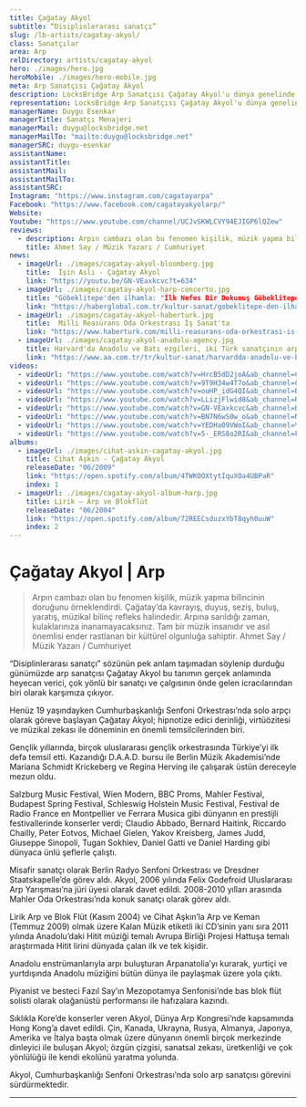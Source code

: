 ```yaml
---
title: Çağatay Akyol
subtitle: “Disiplinlerarası sanatçı”
slug: /lb-artists/cagatay-akyol/
class: Sanatçılar
area: Arp
relDirectory: artists/cagatay-akyol
hero: ./images/hero.jpg
heroMobile: ./images/hero-mobile.jpg
meta: Arp Sanatçısı Çağatay Akyol
description: LocksBridge Arp Sanatçısı Çağatay Akyol'u dünya genelinde temsil ediyor.
representation: LocksBridge Arp Sanatçısı Çağatay Akyol'u dünya genelinde temsil ediyor.
managerName: Duygu Esenkar
managerTitle: Sanatçı Menajeri
managerMail: duygu@locksbridge.net
managerMailTo: "mailto:duygu@locksbridge.net"
managerSRC: duygu-esenkar
assistantName:
assistantTitle:
assistantMail:
assistantMailTo:
assistantSRC:
Instagram: "https://www.instagram.com/cagatayarpa"
Facebook: "https://www.facebook.com/cagatayakyolarp/"
Website:
Youtube: "https://www.youtube.com/channel/UCJvSKWLCVY94EJIGP6lQZew"
reviews:
  - description: Arpın cambazı olan bu fenomen kişilik, müzik yapma bilincinin doruğunu örneklendirdi. Çağatay’da kavrayış, duyuş, seziş, buluş, yaratış, müzikal bilinç refleks halindedir. Arpına sarıldığı zaman, kulaklarınıza inanamayacaksınız. Tam bir müzik insanıdır ve asıl önemlisi ender rastlanan bir kültürel olgunluğa sahiptir.
    title: Ahmet Say / Müzik Yazarı / Cumhuriyet
news:
  - imageUrl: ./images/cagatay-akyol-bloomberg.jpg
    title:  İşin Aslı - Çağatay Akyol
    link: "https://youtu.be/GN-VEaxkcvc?t=634"
  - imageUrl: ./images/cagatay-akyol-harp-concerto.jpg
    title: "Göbeklitepe'den ilhamla: "İlk Nefes Bir Dokunuş Göbeklitepe", dinleyicilerle buluştu"
    link: "https://haberglobal.com.tr/kultur-sanat/gobeklitepe-den-ilhamla-ilk-nefes-bir-dokunus-gobeklitepe-dinleyicilerle-bulustu-30464"
  - imageUrl: ./images/cagatay-akyol-haberturk.jpg
    title:  Milli Reasürans Oda Orkestrası İş Sanat'ta
    link: "https://www.haberturk.com/milli-reasurans-oda-orkestrasi-is-sanat-ta-2867157"
  - imageUrl: ./images/cagatay-akyol-anadolu-agency.jpg
    title: Harvard'da Anadolu ve Batı ezgileri, iki Türk sanatçının arp ve flütünden yankılanacak
    link: "https://www.aa.com.tr/tr/kultur-sanat/harvardda-anadolu-ve-bati-ezgileri-iki-turk-sanatcinin-arp-ve-flutunden-yankilanacak/1749463"
videos:
  - videoUrl: "https://www.youtube.com/watch?v=HrcB5dD2joA&ab_channel=CAGATAYAKYOL"
  - videoUrl: "https://www.youtube.com/watch?v=9T9H34w4T7o&ab_channel=CAGATAYAKYOL"
  - videoUrl: "https://www.youtube.com/watch?v=ouHP_idG4QI&ab_channel=BulentEvcil"
  - videoUrl: "https://www.youtube.com/watch?v=LLizjFlwid8&ab_channel=RTK"
  - videoUrl: "https://www.youtube.com/watch?v=GN-VEaxkcvc&ab_channel=BloombergHT"
  - videoUrl: "https://www.youtube.com/watch?v=BN7N6wS0w_o&ab_channel=NicoleEsposito"
  - videoUrl: "https://www.youtube.com/watch?v=YEDHa09VWoI&ab_channel=%C4%B0%C5%9FSanat"
  - videoUrl: "https://www.youtube.com/watch?v=5-_ERS8o2RI&ab_channel=Faz%C4%B1lSay"
albums:
  - imageUrl: ./images/cihat-askin-cagatay-akyol.jpg
    title: Cihat Aşkın - Çağatay Akyol
    releaseDate: "06/2009"
    link: "https://open.spotify.com/album/4TWKOOXtytIquXOa4UBPaR"
    index: 1
  - imageUrl: ./images/cagatay-akyol-album-harp.jpg
    title: Lirik – Arp ve Blokflüt
    releaseDate: "06/2004"
    link: "https://open.spotify.com/album/72REECsduzxYbT8qyh0uuW"
    index: 2
---
```

# Çağatay Akyol | Arp

> Arpın cambazı olan bu fenomen kişilik, müzik yapma bilincinin doruğunu örneklendirdi. Çağatay’da kavrayış, duyuş, seziş, buluş, yaratış, müzikal bilinç refleks halindedir. Arpına sarıldığı zaman, kulaklarınıza inanamayacaksınız. Tam bir müzik insanıdır ve asıl önemlisi ender rastlanan bir kültürel olgunluğa sahiptir.
Ahmet Say / Müzik Yazarı / Cumhuriyet

“Disiplinlerarası sanatçı” sözünün pek anlam taşımadan söylenip durduğu günümüzde arp sanatçısı Çağatay Akyol bu tanımın gerçek anlamında heyecan verici, çok yönlü bir sanatçı ve çalgısının önde gelen icracılarından biri olarak karşımıza çıkıyor.

Henüz 19 yaşındayken Cumhurbaşkanlığı Senfoni Orkestrası’nda solo arpçı olarak göreve başlayan Çağatay Akyol; hipnotize edici derinliği, virtüözitesi ve müzikal zekası ile döneminin en önemli temsilcilerinden biri.

Gençlik yıllarında, birçok uluslararası gençlik orkestrasında Türkiye’yi ilk defa temsil etti. Kazandığı D.A.A.D. bursu ile Berlin Müzik Akademisi’nde Mariana Schmidt Krickeberg ve Regina Herving ile çalışarak üstün dereceyle mezun oldu.

Salzburg Music Festival, Wien Modern, BBC Proms, Mahler Festival, Budapest Spring Festival, Schleswig Holstein Music Festival, Festival de Radio France en Montpellier ve Ferrara Musica gibi dünyanın en prestijli festivallerinde konserler verdi; Claudio Abbado, Bernard Haitink, Riccardo Chailly, Peter Eotvos, Michael Gielen, Yakov Kreisberg, James Judd, Giuseppe Sinopoli, Tugan Sokhiev, Daniel Gatti ve Daniel Harding gibi dünyaca ünlü şeflerle çalıştı.

Misafir sanatçı olarak Berlin Radyo Senfoni Orkestrası ve Dresdner Staatskapelle’de görev aldı. Akyol, 2006 yılında Felix Godefroid Uluslararası Arp Yarışması’na jüri üyesi olarak davet edildi. 2008-2010 yılları arasında Mahler Oda Orkestrası’nda konuk sanatçı olarak görev aldı.

Lirik Arp ve Blok Flüt (Kasım 2004) ve Cihat Aşkın’la Arp ve Keman (Temmuz 2009) olmak üzere Kalan Müzik etiketli iki CD’sinin yanı sıra  2011 yılında Anadolu’daki Hitit müziği temalı Avrupa Birliği Projesi Hattuşa temalı araştırmada Hitit lirini dünyada çalan ilk ve tek kişidir.

Anadolu enstrümanlarıyla arpı buluşturan Arpanatolia’yı kurarak, yurtiçi ve yurtdışında Anadolu müziğini bütün dünya ile paylaşmak üzere yola çıktı.

Piyanist ve besteci Fazıl Say’ın Mezopotamya Senfonisi’nde bas blok flüt solisti olarak olağanüstü performansı ile hafızalara kazındı.

Sıklıkla Kore’de konserler veren Akyol, Dünya Arp Kongresi’nde kapsamında Hong Kong’a davet edildi. Çin, Kanada, Ukrayna, Rusya, Almanya, Japonya, Amerika ve İtalya başta olmak üzere dünyanın önemli birçok merkezinde dinleyici ile buluşan Akyol; özgün çizgisi, sanatsal zekası, üretkenliği ve çok yönlülüğü ile kendi ekolünü yaratma yolunda.

Akyol, Cumhurbaşkanlığı Senfoni Orkestrası’nda solo arp sanatçısı görevini sürdürmektedir.

- - -
